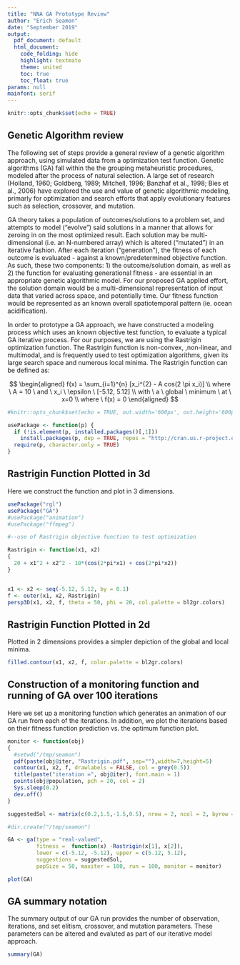 ```yaml
---
title: "NNA GA Prototype Review"
author: "Erich Seamon"
date: "September 2019"
output:
  pdf_document: default
  html_document:
    code_folding: hide
    highlight: textmate
    theme: united
    toc: true
    toc_float: true
params: null
mainfont: serif
---
```

 


```r
knitr::opts_chunk$set(echo = TRUE)
```


## Genetic Algorithm review

The following set of steps provide a general review of a genetic algorithm approach, using simulated data from a optimization test function.  Genetic algorithms (GA) fall within the the grouping metaheuristic procedures, modeled after the process of natural selection.  A large set of research (Holland, 1960; Goldberg, 1989; Mitchell, 1996; Banzhaf et al., 1998; Bies et al., 2006) have explored the use and value of genetic algorithmic modeling, primarly for optimization and search efforts that apply evolutionary features such as selection, crossover, and mutation.

GA theory takes a population of outcomes/solutions to a problem set, and attempts to model ("evolve") said solutions in a manner that allows for zeroing in on the most optimized result.  Each solution may be multi-dimensional (i.e. an N-numbered array) which is altered ("mutated") in an iterative fashion.  After each iteration ("generation"), the fitness of each outcome is evaluated - against a known/predetermined objective function. As such, these two components: 1) the outcome/solution domain, as well as 2) the function for evaluating generational fitness - are essential in an appropriate genetic algorithmic model. For our proposed GA applied effort, the solution domain would be a multi-dimensional representation of input data that varied across space, and potentially time.  Our fitness function would be represented as an known overall spatiotemporal pattern (ie. ocean acidification).  

In order to prototype a GA approach, we have constructed a modeling process which uses an known objective test function, to evaluate a typical GA iterative process.  For our purposes, we are using the Rastrigin optimization function.  The Rastrigin function is non-convex, ,non-linear, and multimodal, and is frequently used to test optimization algorithms, given its large search space and numerous local minima.  The Rastrigin function can be defined as:



$$
\begin{aligned}
f(x) = \sum_{i=1}^{n} [x_i^{2} - A cos(2 \pi x_i)]
\\
where \ A = 10 \ and \ x_i \ \epsilon \ [-5.12, 5.12]
\\
with \ a \ global \ minimum \ at \ x=0
\\
where \ f(x) = 0
\end{aligned}
$$





```r

#knitr::opts_chunk$set(echo = TRUE, out.width='600px', out.height='600px', dpi=200)

usePackage <- function(p) {
  if (!is.element(p, installed.packages()[,1]))
    install.packages(p, dep = TRUE, repos = "http://cran.us.r-project.org")
  require(p, character.only = TRUE)
}

```

## Rastrigin Function Plotted in 3d

Here we construct the function and plot in 3 dimensions.

```r

usePackage("rgl")
usePackage("GA")
#usePackage("animation")
#usePackage("ffmpeg")

#--use of Rastrigin objective function to test optimization

Rastrigin <- function(x1, x2)
{
  20 + x1^2 + x2^2 - 10*(cos(2*pi*x1) + cos(2*pi*x2))
}


x1 <- x2 <- seq(-5.12, 5.12, by = 0.1)
f <- outer(x1, x2, Rastrigin)
persp3D(x1, x2, f, theta = 50, phi = 20, col.palette = bl2gr.colors)

```

## Rastrigin Function Plotted in 2d

Plotted in 2 dimensions provides a simpler depiction of the global and local minima.

```r

filled.contour(x1, x2, f, color.palette = bl2gr.colors)

```

## Construction of a monitoring function and running of GA over 100 iterations

Here we set up a monitoring function which generates an animation of our GA run from each of the iterations.  In addition, we plot the iterations based on their fitness function prediction vs. the optimum function plot.

```r

monitor <- function(obj) 
{ 
  #setwd("/tmp/seamon")
  pdf(paste(obj@iter, "Rastrigin.pdf", sep=""),width=7,height=5)
  contour(x1, x2, f, drawlabels = FALSE, col = grey(0.5))
  title(paste("iteration =", obj@iter), font.main = 1)
  points(obj@population, pch = 20, col = 2)
  Sys.sleep(0.2)
  dev.off()
}

suggestedSol <- matrix(c(0.2,1.5,-1.5,0.5), nrow = 2, ncol = 2, byrow = TRUE)

#dir.create("/tmp/seamon")

GA <- ga(type = "real-valued", 
         fitness =  function(x) -Rastrigin(x[1], x[2]),
         lower = c(-5.12, -5.12), upper = c(5.12, 5.12), 
         suggestions = suggestedSol,
         popSize = 50, maxiter = 100, run = 100, monitor = monitor)

plot(GA)

```

## GA summary notation

The summary output of our GA run provides the number of observation, iterations, and set elitism, crossover, and mutation parameters.  These parameters can be altered and evaluted as part of our iterative model approach. 

```r

summary(GA)

```